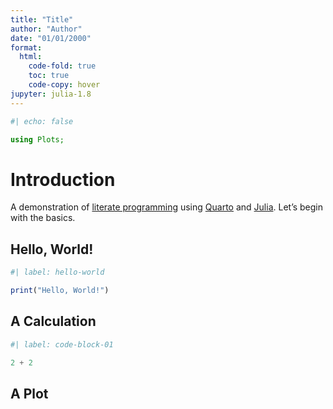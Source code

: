 ```yaml
---
title: "Title"
author: "Author"
date: "01/01/2000"
format: 
  html:
    code-fold: true
    toc: true
    code-copy: hover
jupyter: julia-1.8
---
```


```julia
#| echo: false

using Plots;
```

# Introduction 

A demonstration of [literate programming](https://en.wikipedia.org/wiki/Literate_programming) using [Quarto](https://quarto.org/) and [Julia](https://julialang.org/). Let's begin with the basics. 

## Hello, World!

```julia
#| label: hello-world

print("Hello, World!")
```

## A Calculation

```julia
#| label: code-block-01

2 + 2
```


## A Plot


